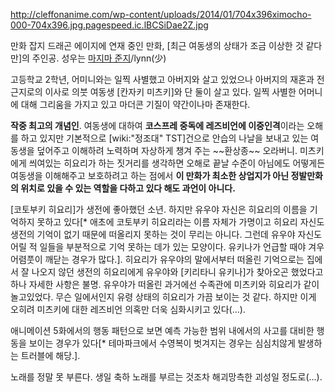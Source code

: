 http://cleffonanime.com/wp-content/uploads/2014/01/704x396ximocho-000-704x396.jpg.pagespeed.ic.lBCSiDae2Z.jpg

만화 잡지 드래곤 에이지에 연재 중인 만화, [최근 여동생의 상태가 조금 이상한 것 같다만]의 주인공. 성우는 [[마지마 준지]]/lynn(少)

고등학교 2학년, 어미니와는 일찍 사별했고 아버지와 살고 있었으나 아버지의 재혼과 전근지로의 이사로 의붓 여동생 [칸자키 미츠키]와 단 둘이 살고 있다. 일찍 사별한 어머니에 대해 그리움을 가지고 있고 마더콘 기질이 약간이나마 존재한다.

'''작중 최고의 개념인'''. 여동생에 대하여 '''코스프레 중독에 레즈비언에 이중인격'''이라는 오해를 하고 있지만 기본적으로 [wiki:"정조대" TST]건으로 안습의 나날을 보내고 있는 여동생을 덮어주고 이해하려 노력하며 자상하게 챙겨 주는 ~~환상종~~ 오라버니. 미츠키에게 씌여있는 히요리가 하는 짓거리를 생각하면 오해로 끝날 수준이 아님에도 어떻게든 여동생을 이해해주고 보호하려고 하는 점에서 '''이 만화가 최소한 상업지가 아닌 정발만화의 위치로 있을 수 있는 역할을 다하고 있다 해도 과언이 아니다.''' 

[코토부키 히요리]가 생전에 좋아했던 소년. 하지만 유우야 자신은 히요리의 이름을 기억하지 못하고 있다[* 애초에 코토부키 히요리라는 이름 자체가 가명이고 히요리 자신도 생전의 기억이 없기 때문에 떠올리지 못하는 것이 무리는 아니다. 그런데 유우야 자신도 어릴 적 일들을 부분적으로 기억 못하는 데가 있는 모양이다. 유키나가 언급할 때야 겨우 어렴풋이 깨닫는 경우가 많다.]. 히요리가 유우야의 말에서부터 떠올린 기억으로는 집에서 잘 나오지 않던 생전의 히요리에게 유우야와 [키리타니 유키나]가 찾아오곤 했었다고 하나 자세한 사항은 불명. 유우야가 떠올린 과거에선 수족관에 미츠키와 히요리가 같이 놀고있었다. 무슨 일에서인지 유령 상태의 히요리가 가끔 보이는 것 같다. 하지만 이게 오히려 미츠키에 대한 레즈비언 의혹만 더욱 심화시키고 있다(...).

애니메이션 5화에서의 행동 패턴으로 보면 예측 가능한 범위 내에서의 사고를 대비한 행동을 보이는 경우가 있다[* 테마파크에서 수영복이 벗겨지는 경우는 심심치않게 발생하는 트러블에 해당.].

노래를 정말 못 부른다. 생일 축하 노래를 부르는 것조차 해괴망측한 괴성일 정도로(...).
